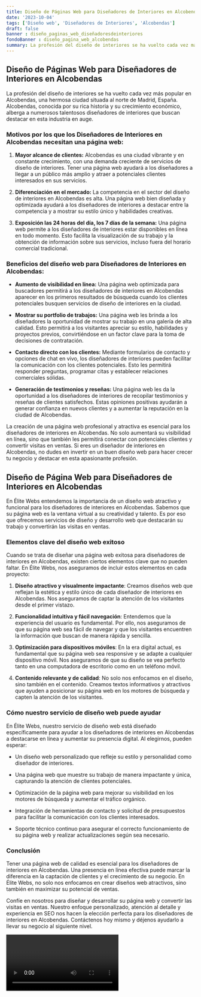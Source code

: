 ```yaml
---
title: Diseño de Páginas Web para Diseñadores de Interiores en Alcobendas
date: '2023-10-04'
tags: ['Diseño web', 'Diseñadores de Interiores', 'Alcobendas']
draft: false
banner : diseño_paginas_web_diseñadoresdeinteriores
fondoBanner : diseño_pagina_web_alcobendas
summary: La profesión del diseño de interiores se ha vuelto cada vez más popular en Alcobendas, una hermosa ciudad situada al norte de Madrid, España. Alcobendas, conocida por su rica historia y su crecimiento económico, alberga a numerosos talentosos diseñadores de interiores que buscan destacar en esta industria en auge.
---
```


## Diseño de Páginas Web para Diseñadores de Interiores en Alcobendas

La profesión del diseño de interiores se ha vuelto cada vez más popular en Alcobendas, una hermosa ciudad situada al norte de Madrid, España. Alcobendas, conocida por su rica historia y su crecimiento económico, alberga a numerosos talentosos diseñadores de interiores que buscan destacar en esta industria en auge.

### Motivos por los que los Diseñadores de Interiores en Alcobendas necesitan una página web:

1. **Mayor alcance de clientes:** Alcobendas es una ciudad vibrante y en constante crecimiento, con una demanda creciente de servicios de diseño de interiores. Tener una página web ayudará a los diseñadores a llegar a un público más amplio y atraer a potenciales clientes interesados en sus servicios.

2. **Diferenciación en el mercado:** La competencia en el sector del diseño de interiores en Alcobendas es alta. Una página web bien diseñada y optimizada ayudará a los diseñadores de interiores a destacar entre la competencia y a mostrar su estilo único y habilidades creativas.

3. **Exposición las 24 horas del día, los 7 días de la semana:** Una página web permite a los diseñadores de interiores estar disponibles en línea en todo momento. Esto facilita la visualización de su trabajo y la obtención de información sobre sus servicios, incluso fuera del horario comercial tradicional.

### Beneficios del diseño web para Diseñadores de Interiores en Alcobendas:

- **Aumento de visibilidad en línea:** Una página web optimizada para buscadores permitirá a los diseñadores de interiores en Alcobendas aparecer en los primeros resultados de búsqueda cuando los clientes potenciales busquen servicios de diseño de interiores en la ciudad.

- **Mostrar su portfolio de trabajos:** Una página web les brinda a los diseñadores la oportunidad de mostrar su trabajo en una galería de alta calidad. Esto permitirá a los visitantes apreciar su estilo, habilidades y proyectos previos, convirtiéndose en un factor clave para la toma de decisiones de contratación.

- **Contacto directo con los clientes:** Mediante formularios de contacto y opciones de chat en vivo, los diseñadores de interiores pueden facilitar la comunicación con los clientes potenciales. Esto les permitirá responder preguntas, programar citas y establecer relaciones comerciales sólidas.

- **Generación de testimonios y reseñas:** Una página web les da la oportunidad a los diseñadores de interiores de recopilar testimonios y reseñas de clientes satisfechos. Estas opiniones positivas ayudarán a generar confianza en nuevos clientes y a aumentar la reputación en la ciudad de Alcobendas.

La creación de una página web profesional y atractiva es esencial para los diseñadores de interiores en Alcobendas. No solo aumentará su visibilidad en línea, sino que también les permitirá conectar con potenciales clientes y convertir visitas en ventas. Si eres un diseñador de interiores en Alcobendas, no dudes en invertir en un buen diseño web para hacer crecer tu negocio y destacar en esta apasionante profesión.

<GifSeo />

<Cta />

## Diseño de Página Web para Diseñadores de Interiores en Alcobendas

En Élite Webs entendemos la importancia de un diseño web atractivo y funcional para los diseñadores de interiores en Alcobendas. Sabemos que su página web es la ventana virtual a su creatividad y talento. Es por eso que ofrecemos servicios de diseño y desarrollo web que destacarán su trabajo y convertirán las visitas en ventas.

### Elementos clave del diseño web exitoso

Cuando se trata de diseñar una página web exitosa para diseñadores de interiores en Alcobendas, existen ciertos elementos clave que no pueden faltar. En Élite Webs, nos aseguramos de incluir estos elementos en cada proyecto:

1. **Diseño atractivo y visualmente impactante**: Creamos diseños web que reflejan la estética y estilo único de cada diseñador de interiores en Alcobendas. Nos aseguramos de captar la atención de los visitantes desde el primer vistazo.

2. **Funcionalidad intuitiva y fácil navegación**: Entendemos que la experiencia del usuario es fundamental. Por ello, nos aseguramos de que su página web sea fácil de navegar y que los visitantes encuentren la información que buscan de manera rápida y sencilla.

3. **Optimización para dispositivos móviles**: En la era digital actual, es fundamental que su página web sea responsive y se adapte a cualquier dispositivo móvil. Nos aseguramos de que su diseño se vea perfecto tanto en una computadora de escritorio como en un teléfono móvil.

4. **Contenido relevante y de calidad**: No solo nos enfocamos en el diseño, sino también en el contenido. Creamos textos informativos y atractivos que ayuden a posicionar su página web en los motores de búsqueda y capten la atención de los visitantes.

### Cómo nuestro servicio de diseño web puede ayudar

En Élite Webs, nuestro servicio de diseño web está diseñado específicamente para ayudar a los diseñadores de interiores en Alcobendas a destacarse en línea y aumentar su presencia digital. Al elegirnos, pueden esperar:

- Un diseño web personalizado que refleje su estilo y personalidad como diseñador de interiores.

- Una página web que muestre su trabajo de manera impactante y única, capturando la atención de clientes potenciales.

- Optimización de la página web para mejorar su visibilidad en los motores de búsqueda y aumentar el tráfico orgánico.

- Integración de herramientas de contacto y solicitud de presupuestos para facilitar la comunicación con los clientes interesados.

- Soporte técnico continuo para asegurar el correcto funcionamiento de su página web y realizar actualizaciones según sea necesario.

### Conclusión

Tener una página web de calidad es esencial para los diseñadores de interiores en Alcobendas. Una presencia en línea efectiva puede marcar la diferencia en la captación de clientes y el crecimiento de su negocio. En Élite Webs, no solo nos enfocamos en crear diseños web atractivos, sino también en maximizar su potencial de ventas.

Confíe en nosotros para diseñar y desarrollar su página web y convertir las visitas en ventas. Nuestro enfoque personalizado, atención al detalle y experiencia en SEO nos hacen la elección perfecta para los diseñadores de interiores en Alcobendas. Contáctenos hoy mismo y déjenos ayudarlo a llevar su negocio al siguiente nivel.

<Video />

<CtaBot job='Diseñadores de Interiores' city='Alcobendas'/>

<Gmaps query='Alcobendas+españa+maps' />